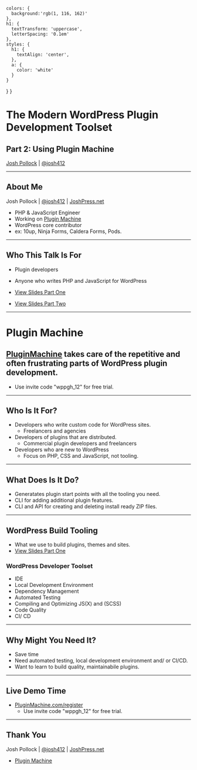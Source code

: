     colors: {
      background:'rgb(1, 116, 162)'
    },
    h1: {
      textTransform: 'uppercase',
      letterSpacing: '0.1em'
    },
    styles: {
      h1: {
        textAlign: 'center',
      },
      a: {
        color: 'white'
      }
    }
  }
}



<Head>
  <title>
    The Modern WordPress Plugin Development Toolset (Part 2)
  </title>
</Head>

# The Modern WordPress Plugin Development Toolset
## Part 2: Using Plugin Machine

[Josh Pollock](https://joshpress.net) | [@josh412](https://twitter.com/josh412)

---

## About Me

Josh Pollock | [@josh412](https://twitter.com/josh412) | [JoshPress.net](https://joshpress.net)

- PHP & JavaScript Engineer
- Working on [Plugin Machine](https://pluginmachine.com)
- WordPress core contributor
- ex: 10up, Ninja Forms, Caldera Forms, Pods.


---
## Who This Talk Is For


- Plugin developers
- Anyone who writes PHP and JavaScript for WordPress


- [View Slides Part One](https://joshpress.net/slides/modern-wp-plugin-dev-part-1)
- [View Slides Part Two](https://joshpress.net/slides/modern-wp-plugin-dev-part-2)


---
# Plugin Machine

## [PluginMachine](https://pluginmachine.com) takes care of the repetitive and often frustrating parts of WordPress plugin development.

- Use invite code "wppgh_12" for free trial.

---

## Who Is It For?

- Developers who write custom code for WordPress sites.
  - Freelancers and agencies
- Developers of plugins that are distributed.
  - Commercial plugin developers and freelancers
- Developers who are new to WordPress
  - Focus on PHP, CSS and JavaScript, not tooling.

---

## What Does Is It Do?

- Generatates plugin start points with all the tooling you need.
- CLI for adding additional plugin features.
- CLI and API for creating and deleting install ready ZIP files.

---

## WordPress Build Tooling
- What we use to build plugins, themes and sites.
- [View Slides Part One](https://joshpress.net/slides/modern-wp-plugin-dev-part-1)


### WordPress Developer Toolset
- IDE
- Local Development Environment
- Dependency Management
- Automated Testing
- Compiling and Optimizing JS(X) and (SCSS)
- Code Quality
- CI/ CD

---

## Why Might You Need It?

- Save time
- Need automated testing, local development environment and/ or CI/CD.
- Want to learn to build quality, maintainabile plugins.

---
## Live Demo Time

- [PluginMachine.com/register](https://pluginmachine.app/register)
  - Use invite code "wppgh_12" for free trial.
---

## Thank You

Josh Pollock | [@josh412](https://twitter.com/josh412) | [JoshPress.net](https://joshpress.net)

- [Plugin Machine](https://pluginmachine.com)
